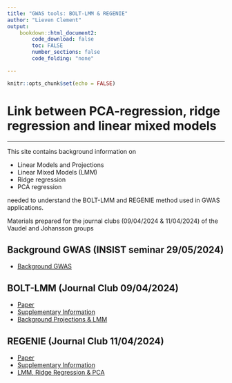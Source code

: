 ```yaml
---
title: "GWAS tools: BOLT-LMM & REGENIE"
author: "Lieven Clement"
output:
    bookdown::html_document2:
        code_download: false
        toc: FALSE
        number_sections: false
        code_folding: "none"

---
```


```r
knitr::opts_chunk$set(echo = FALSE)
```

# Link between PCA-regression, ridge regression and linear mixed models
***

This site contains background information on 

- Linear Models and Projections
- Linear Mixed Models (LMM)
- Ridge regression
- PCA regression 

needed to understand the BOLT-LMM and REGENIE method used in GWAS applications. 

Materials prepared for the journal clubs (09/04/2024 & 11/04/2024) of the Vaudel and Johansson groups

## Background GWAS (INSIST seminar 29/05/2024)

- [Background GWAS](gwasBackground.html)

## BOLT-LMM (Journal Club 09/04/2024)

- [Paper](https://www.nature.com/articles/ng.3190.pdf)
- [Supplementary Information](https://static-content.springer.com/esm/art%3A10.1038%2Fng.3190/MediaObjects/41588_2015_BFng3190_MOESM5_ESM.pdf)
- [Background Projections & LMM](boltLmm.html)

## REGENIE (Journal Club 11/04/2024)

- [Paper](https://www.nature.com/articles/s41588-021-00870-7.pdf)
- [Supplementary Information](https://static-content.springer.com/esm/art%3A10.1038%2Fs41588-021-00870-7/MediaObjects/41588_2021_870_MOESM1_ESM.pdf)
- [LMM, Ridge Regression & PCA](regenie.html)

$\quad$



